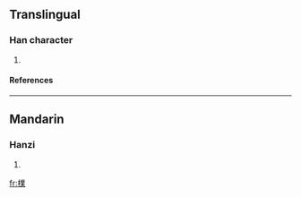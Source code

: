 ==Translingual==
===Han character===
{{Han char|rn=75|rad=木|as=13|sn=17|four=|canj=木廿金木 (DTCD)}}
# {{defn|Han|sort=木13}}
====References====
{{Han ref|kx=0556.260|dkj=15658|hdz=21301.070|uh=6A8F|ud=27279}}

----
==Mandarin==
===Hanzi===
{{cmn-hanzi|pin=[[pǔ]] ([[pu3]])|wg=p'u<sup>3</sup>}}
# {{defn|Mandarin}}

[[fr:檏]]